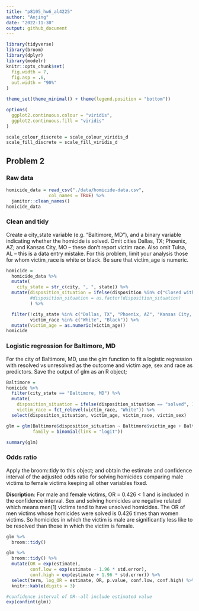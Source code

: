 ```yaml
---
title: "p8105_hw6_al4225"
author: "Anjing"
date: "2022-11-30"
output: github_document
---
```


```r
library(tidyverse)
library(broom)
library(dplyr)
library(modelr)
knitr::opts_chunk$set(
  fig.width = 7,
  fig.asp = .6,
  out.width = "90%"
)

theme_set(theme_minimal() + theme(legend.position = "bottom"))

options(
  ggplot2.continuous.colour = "viridis",
  ggplot2.continuous.fill = "viridis"
)

scale_colour_discrete = scale_colour_viridis_d
scale_fill_discrete = scale_fill_viridis_d
```


## Problem 2
### Raw data
```r
homicide_data = read_csv("./data/homicide-data.csv",
                col_names = TRUE) %>%
  janitor::clean_names() 
homicide_data
```

### Clean and tidy
Create a city_state variable (e.g. “Baltimore, MD”), and a binary variable indicating whether the homicide is solved. Omit cities Dallas, TX; Phoenix, AZ; and Kansas City, MO – these don’t report victim race. Also omit Tulsa, AL – this is a data entry mistake. For this problem, limit your analysis those for whom victim_race is white or black. Be sure that victim_age is numeric.
```r
homicide = 
  homicide_data %>%
  mutate(
    city_state = str_c(city, ", ", state)) %>%
  mutate(disposition_situation = ifelse(disposition %in% c("Closed without arrest", "Open/No arrest"), "unsolved", "solved"),
         #disposition_situation = as.factor(disposition_situation)
         ) %>%

  filter(!city_state %in% c("Dallas, TX", "Phoenix, AZ", "Kansas City, MO", "Tulsa, AL"), 
         victim_race %in% c("White", "Black")) %>%
  mutate(victim_age = as.numeric(victim_age))
homicide
```

### Logistic regression for Baltimore, MD
For the city of Baltimore, MD, use the glm function to fit a logistic regression with resolved vs unresolved as the outcome and victim age, sex and race as predictors. Save the output of glm as an R object;
```r
Baltimore = 
homicide %>%
  filter(city_state == "Baltimore, MD") %>%
  mutate(
    disposition_situation = ifelse(disposition_situation == "solved", 1, 0),
    victim_race = fct_relevel(victim_race, "White")) %>% 
  select(disposition_situation, victim_age, victim_race, victim_sex)

glm = glm(Baltimore$disposition_situation ~ Baltimore$victim_age + Baltimore$victim_race + Baltimore$victim_sex, 
          family = binomial(link = "logit"))

summary(glm)

```

### Odds ratio
Apply the broom::tidy to this object; and obtain the estimate and confidence interval of the adjusted odds ratio for solving homicides comparing male victims to female victims keeping all other variables fixed.   

**Discription**: For male and female victims, OR = 0.426 < 1 and is included in the confidence interval. Sex and solving homicides are negative related which means men(1) victims tend to have unsolved homicides. The OR of men victims whose homicides were solved is 0.426 times than women victims. So homicides in which the victim is male are significantly less like to be resolved than those in which the victim is female.
```r
glm %>%
  broom::tidy()

glm %>%
  broom::tidy() %>%
  mutate(OR = exp(estimate),
         conf.low = exp(estimate - 1.96 * std.error),
         conf.high = exp(estimate + 1.96 * std.error)) %>%
  select(term, log_OR = estimate, OR, p.value, conf.low, conf.high) %>% 
  knitr::kable(digits = 3)

#confidence interval of OR--all include estimated value
exp(confint(glm))
```

